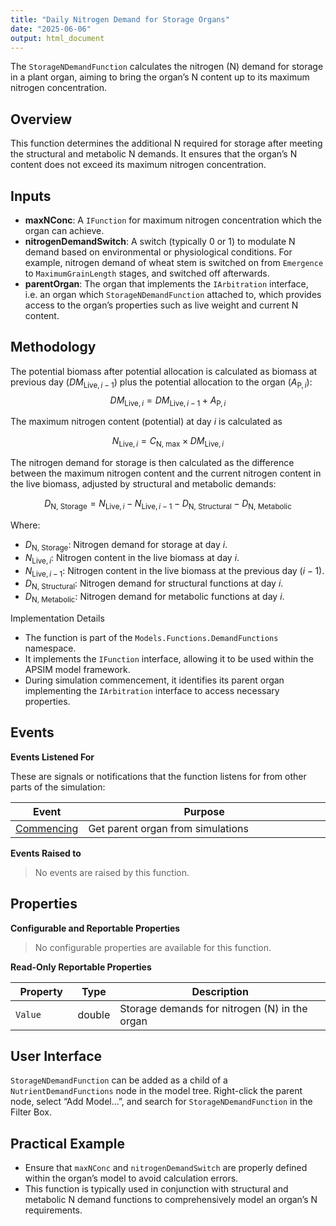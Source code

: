 ```yaml
---
title: "Daily Nitrogen Demand for Storage Organs"
date: "2025-06-06"
output: html_document
---
```



The `StorageNDemandFunction` calculates the nitrogen (N) demand for storage in a plant organ, aiming to bring the organ's N content up to its maximum nitrogen concentration.

## Overview

This function determines the additional N required for storage after meeting the structural and metabolic N demands. It ensures that the organ's N content does not exceed its maximum nitrogen concentration.

## Inputs

- **maxNConc**: A `IFunction` for maximum nitrogen concentration which the organ can achieve.
- **nitrogenDemandSwitch**: A switch (typically 0 or 1) to modulate N demand based on environmental or physiological conditions. For example, nitrogen demand of wheat stem is switched on from `Emergence` to `MaximumGrainLength` stages, and switched off afterwards.
- **parentOrgan**: The organ that implements the `IArbitration` interface, i.e. an organ which `StorageNDemandFunction` attached to, which provides access to the organ's properties such as live weight and current N content.

## Methodology

The potential biomass after potential allocation is calculated as biomass at previous day ($DM_{\text{Live}, i-1}$) plus the potential allocation to the organ ($A_{\text{P}, i}$):
$$
DM_{\text{Live}, i} = DM_{\text{Live}, i-1} + A_{\text{P}, i}
$$

The maximum nitrogen content (potential) at day $i$ is calculated as 

$$
N_{\text{Live}, i} = C_{\text{N, max}} \times DM_{\text{Live}, i}
$$



The nitrogen demand for storage is then calculated as the difference between the maximum nitrogen content and the current nitrogen content in the live biomass, adjusted by structural and metabolic demands:


$$
D_{\text{N, Storage}} = N_{\text{Live}, i} - N_{\text{Live}, i-1} - D_{\text{N, Structural}} - D_{\text{N, Metabolic}}
$$

Where:

* $D_{\text{N, Storage}}$: Nitrogen demand for storage at day $i$.
* $N_{\text{Live}, i}$: Nitrogen content in the live biomass at day $i$.
* $N_{\text{Live}, i-1}$: Nitrogen content in the live biomass at the previous day ($i-1$). 
* $D_{\text{N, Structural}}$: Nitrogen demand for structural functions at day $i$.
* $D_{\text{N, Metabolic}}$: Nitrogen demand for metabolic functions at day $i$. 

Implementation Details

- The function is part of the `Models.Functions.DemandFunctions` namespace.
- It implements the `IFunction` interface, allowing it to be used within the APSIM model framework.
- During simulation commencement, it identifies its parent organ implementing the `IArbitration` interface to access necessary properties.


## Events 


**Events Listened For**

These are signals or notifications that the function listens for from other parts of the simulation:

| Event          | Purpose                                                                                  |
|----------------|------------------------------------------------------------------------------------------|
| [Commencing](/docs/Models/Events/Commencing.qmd)   | Get parent organ from simulations |


**Events Raised to**

> No events are raised by this function.


## Properties


**Configurable and Reportable Properties**

> No configurable properties are available for this function.

**Read-Only Reportable Properties**

| Property             | Type    | Description                                                                 |
|----------------------|---------|-----------------------------------------------------------------------------|
| `Value`   | double  | Storage demands for nitrogen (N) in the organ                      |



## User Interface

`StorageNDemandFunction` can be added as a child of a `NutrientDemandFunctions` node in the model tree. Right-click the parent node, select "Add Model...", and search for `StorageNDemandFunction` in the Filter Box.



## Practical Example

- Ensure that `maxNConc` and `nitrogenDemandSwitch` are properly defined within the organ's model to avoid calculation errors.
- This function is typically used in conjunction with structural and metabolic N demand functions to comprehensively model an organ's N requirements.
